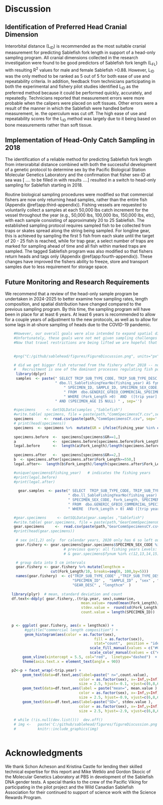 # Discussion

## Identification of Preferred Head Cranial Dimension

Interorbital distance (L~ID~) is recommended as the most suitable cranial measurement for predicting Sablefish fork length in support of a head-only sampling program.  All cranial dimensions collected in the research investigation were found to be good predictors of Sablefish fork length (L~FL~) with resulting R^2^ values for male and female Sablefish >0.88.  However, L~ID~ was the only method to be ranked as 5 out of 5 for both ease of use and repeatability criteria. In addition, feedback from technicians participating in both the experimental and fishery pilot studies identified L~ID~ as the preferred method because it could be performed quickly, accurately, and repeatedly. Technicians reported that measurement errors were more probable when the calipers were placed on soft tissues. Other errors were a result of the manner in which the Sablefish were handled before measurement, ie. the operculum was cut off.  The high ease of use and repeatability scores for the L~ID~ method was largely due to it being based on bone measurements rather than soft tissue.    


## Implementation of Head-Only Catch Sampling in 2018

The identification of a reliable method for predicting Sablefish fork length from interorabital distance combined with both the successful development of a genetic protocol to determine sex by the Pacific Biological Station Molecular Genetics Laboratory and the confirmation that fisher sex-ID at sea was [ .... to be filled in with results ....] resulted in a switch to head-only sampling for Sablefish starting in 2018.  

Routine biological sampling procedures were modified so that commercial fishers are now only returning head samples, rather than the entire fish (Appendix \@ref(app:third-appendix)).  Fishing vessels are requested to voluntarily collect a samples at each 50,000 lbs catch increment for the vessel throughout the year (e.g., 50,000 lbs, 100,000 lbs, 150,000 lbs, etc), with each sample consisting of approximately 20 to 25 Sablefish. The established sampling protocol requires sampled fish to be collected from traps or skates spread along the string being sampled. For longline gear, this is achieved by sampling the first 5 fish from each skate until the target of 20 - 25 fish is reached, while for trap gear, a select number of traps are marked for sampling ahead of time and all fish within marked traps are sampled.  The tagged Sablefish program was also modified so that fishers return heads and tags only (Appendix \@ref(app:fourth-appendix)). These changes have improved the fishers ability to freeze, store and transport samples due to less requirement for storage space.

## Future Monitoring and Research Requirements

We recommend that a review of the head-only sample program be undertaken in 2024-2025 to better examine how sampling rates, length composition, and spatial distribution have changed compared to the previous sampling program. By this time, the sampling program will have been in place for at least 6 years. At least 6 years is recommended to allow for a couple years of adjustment to the new protocols, as well as to allow for some lags in at-shore sampling of heads due to the COVID-19 pandemic.


```r

    #However, our overall goals were also intended to expand spatial distribution of samples and increase the number of samples.  
    #Unfortunately, these goals were not met given sampling challenges caused by COVID restrictions that began in early 2020.  
    #Now that travel restrictions are being lifted we are hopeful that our sampling coverage will expand improving our overall data confidence.  
    
   
    #png("C:/github/sablehead/figures/FigureDiscussion.png", units="px", width=1600, height=1800, res=150) # write png to file

    # did we get bigger fish returned from the fishery after 2018 -- nope because of all the baby Sablefish that flooded the fishery
    #   Recruitment is one of the dominant processes regulating fish population productivity
     library(dplyr)
     samples  <- paste(" SELECT TRIP_SUB_TYPE_CODE, TRIP_SUB_TYPE_DESC, [trip year], fishing_year,   ",
                       " dbo.ll_SablefishingYearNo(fishing_year) AS fynum, ",
		                   " SPECIMEN_ID, SAMPLE_ID, SPECIMEN_SEX_CODE, Fork_Length, SPECIMEN_AGE  ",
		                   " FROM  dbo.GENERIC_GFBIO_COMMERCIAL_SPECIMENS_LWSMO  ",
		                   " WHERE (Fork_Length >0)  AND  ([trip year] > 2015)   ",
                       " AND (SPECIMEN_AGE IS NULL) " , sep='')  

    #specimens     <- GetSQLData(samples ,"Sablefish")
    #write.table( specimens, file = paste(path,"CommSpecimensCY.csv",sep=''),row.names=FALSE, na="",col.names=TRUE, sep=",")
    specimens     <-  read.csv(paste(path,"CommSpecimensCY.csv", sep=''), header=T) # read from csv
    # print(head(specimens))
    specimens  <- specimens %>%  mutate(GR = ifelse(fishing_year %in% c('FY 2016/2017','FY 2017/2018'), 1, 2))
    
    specimens.before  <-  specimens[specimens$GR==1,]
    a                 <-  specimens.before[specimens.before$Fork_Length>=550,]
    legal.before      <-  length(a$Fork_Length)/length(specimens.before$Fork_Length)  # 44%  count of big fish/ total fish pre2018 
        
    specimens.after   <-  specimens[specimens$GR==2,]
    b  <- specimens.after[specimens.after$Fork_Length>=550,]
    legal.after<-  length(b$Fork_Length)/length(specimens.after$Fork_Length)   # 13% count of big fish/ total fish post 2108

    #unique(specimens$fishing_year)   # indicates the fishing years
    #print(legal.before)
    #print(legal.after)
    
      gear.samples  <- paste(" SELECT  TRIP_SUB_TYPE_CODE, TRIP_SUB_TYPE_DESC, [trip year], fishing_year, ",
                             " dbo.ll_SableFishingYearNo(fishing_year) AS fynum, SPECIMEN_ID, SAMPLE_ID, ",
                             " SPECIMEN_SEX_CODE, Fork_Length, SPECIMEN_AGE,  GEAR_DESC ",
                             " FROM  dbo.GENERIC_GFBIO_COMMERCIAL_SPECIMENS_LWSMO ",
                             " WHERE  (Fork_Length > 0) AND ([trip year] > 2015)" , sep='')  

    #gear.specimens     <- GetSQLData(gear.samples ,"Sablefish")
    #write.table( gear.specimens, file = paste(path,"GearCommSpecimensCY.csv",sep=''),row.names=FALSE, na="",col.names=TRUE, sep=",")
    gear.specimens     <-  read.csv(paste(path,"GearCommSpecimensCY.csv", sep=''), header=T) # read from csv
    #print(head(gear.specimens))
    
     # sex in(1,2) only  for calendar years, 2020 only has 6 so left out  
     gear.fishery <- gear.specimens[gear.specimens$SPECIMEN_SEX_CODE %in% c(1,2) & gear.specimens$trip.year != 2020,]
                           # previous query: all fishing years Levels: FY 2016/2017 FY 2017/2018 FY 2018/2019 FY 2019/2020
                           # & gear.specimens$fynum %in% c(12,13,14,15),]

     # group data into 5 cm intervals    
     gear.fishery <- gear.fishery %>% mutate(lengthcm = 
			         cut(Fork_Length/10, breaks=seq(0, 100,by=5)))  
     names(gear.fishery)  <- c("TRIP_SUB_TYPE_CODE" ,"TRIP_SUB_TYPE_DESC" ,"trip.year" ,  "fishing_year" , "fynum"  ,
                               "SPECIMEN_ID" ,  "SAMPLE_ID" , "sex" , "Fork_Length" ,  "SPECIMEN_AGE" ,
                               "GEAR_DESC" , "lengthcm"  )
   
   library(plyr)  # mean, standard deviation and count
   df.text<-ddply( gear.fishery,.(trip.year, sex),summarise,
                                   mean.value= round(mean(Fork_Length)/10,1) ,
                                   stdev.value =  round(sd(Fork_Length)/10,1)   , 
                                   count.value = length(SPECIMEN_ID))
 

   p <- ggplot( gear.fishery, aes(x = lengthcm)) +
         #ggtitle("commercial length composition") +
         geom_histogram(aes(color = as.factor(sex),
                 	                     fill = as.factor(sex)), 
                 	                     stat="count",  position = "identity",alpha = 0.3)     +
                                       scale_fill_manual(values = c("#00AFBB", "#E7B800")) +
                                       scale_color_manual(values = c("#00AFBB", "#E7B800")) +
        geom_vline(xintercept = 5.5, col="red",  linetype="dashed")  +
        theme(axis.text.x = element_text(angle = 90)) 

   p2<-p + facet_wrap(~trip.year) + 
        geom_text(data=df.text,aes(label=paste(" n=",count.value), 
                                  color = as.factor(sex), x=-Inf,y=Inf), 
                                  size = 2.5, hjust=-0.1, vjust=c(6,8,6,8,6,8,6,8)) +
        geom_text(data=df.text,aes(label = paste("mean=", mean.value ) , 
                                  color = as.factor(sex), x=-Inf,y=Inf), 
                                  size = 2.5, hjust=-0.9, vjust=c(6,8,6,8,6,8,6,8))   +
        geom_text(data=df.text,aes(label=paste("SD=", stdev.value ), 
                                  color = as.factor(sex), x=-Inf,y=Inf), 
                                  size = 2.5, hjust=-2.9, vjust=c(6,8,6,8,6,8,6,8) )
   
    # while (!is.null(dev.list()))  dev.off()
    # img <-   paste('C:/github/sablehead/figures/figureDiscussion.png',sep="")   # -- retrieve png 
    #          knitr::include_graphics(img)
    

```

# Acknowledgments

We thank Schon Acheson and Kristina Castle for lending their skilled technical expertise for this report and Mike Wetklo and Gordon Skocic of the Molecular Genetics Laboratory at PBS in development of the Sablefish DNA gender tests. A special thanks to the crew of the Pacific Viking for participating in the pilot project and the Wild Canadian Sablefish Association for their continued to support of science work with the Science Rewards Program.

\clearpage